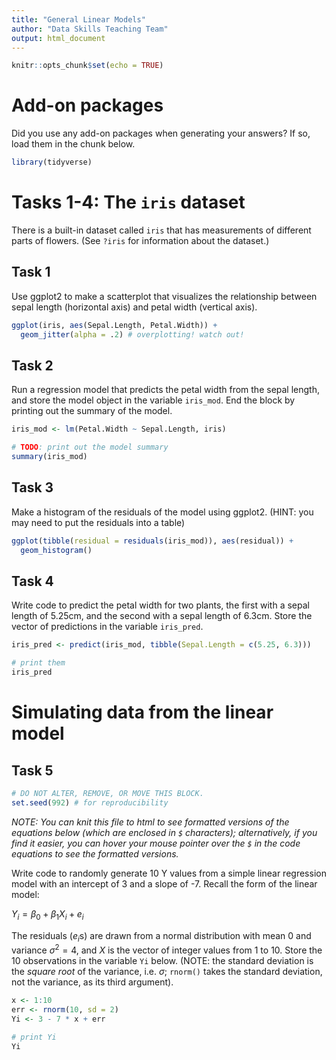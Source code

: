 ```yaml
---
title: "General Linear Models"
author: "Data Skills Teaching Team"
output: html_document
---
```


```r
knitr::opts_chunk$set(echo = TRUE)
```

# Add-on packages

Did you use any add-on packages when generating your answers?  If so, load them in the chunk below.

```r
library(tidyverse)
```

# Tasks 1-4: The `iris` dataset

There is a built-in dataset called `iris` that has measurements of different parts of flowers. (See `?iris` for information about the dataset.)


## Task 1

Use ggplot2 to make a scatterplot that visualizes the relationship between sepal length (horizontal axis) and petal width (vertical axis).

```r
ggplot(iris, aes(Sepal.Length, Petal.Width)) +
  geom_jitter(alpha = .2) # overplotting! watch out!
```


## Task 2

Run a regression model that predicts the petal width from the sepal length, and store the model object in the variable `iris_mod`.  End the block by printing out the summary of the model.

```r
iris_mod <- lm(Petal.Width ~ Sepal.Length, iris)

# TODO: print out the model summary
summary(iris_mod)
```


## Task 3

Make a histogram of the residuals of the model using ggplot2. (HINT: you may need to put the residuals into a table)

```r
ggplot(tibble(residual = residuals(iris_mod)), aes(residual)) +
  geom_histogram()
```


## Task 4

Write code to predict the petal width for two plants, the first with a sepal length of 5.25cm, and the second with a sepal length of 6.3cm.  Store the vector of predictions in the variable `iris_pred`.

```r
iris_pred <- predict(iris_mod, tibble(Sepal.Length = c(5.25, 6.3)))

# print them
iris_pred
```


# Simulating data from the linear model

## Task 5

```r
# DO NOT ALTER, REMOVE, OR MOVE THIS BLOCK.
set.seed(992) # for reproducibility
```

*NOTE: You can knit this file to html to see formatted versions of the equations below (which are enclosed in `$` characters); alternatively, if you find it easier, you can hover your mouse pointer over the `$` in the code equations to see the formatted versions.* 

Write code to randomly generate 10 Y values from a simple linear regression model with an intercept of 3 and a slope of -7.  Recall the form of the linear model:

$Y_i = \beta_0 + \beta_1 X_i + e_i$

The residuals ($e_i$s) are drawn from a normal distribution with mean 0 and variance $\sigma^2 = 4$, and $X$ is the vector of integer values from 1 to 10. Store the 10 observations in the variable `Yi` below. (NOTE: the standard deviation is the *square root* of the variance, i.e. $\sigma$; `rnorm()` takes the standard deviation, not the variance, as its third argument).

```r
x <- 1:10
err <- rnorm(10, sd = 2)
Yi <- 3 - 7 * x + err

# print Yi
Yi
```

